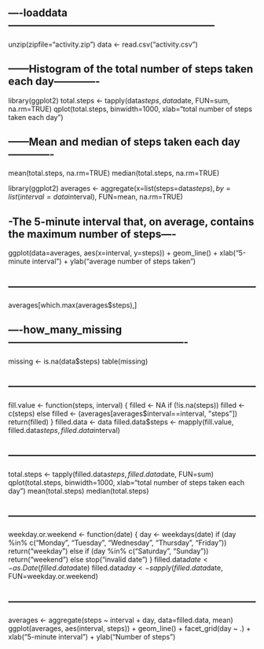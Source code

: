 ## ----loaddata------------------------------------------------------------
unzip(zipfile="activity.zip")
data <- read.csv("activity.csv")


## ------Histogram of the total number of steps taken each day-------------
library(ggplot2)
total.steps <- tapply(data$steps, data$date, FUN=sum, na.rm=TRUE)
qplot(total.steps, binwidth=1000, xlab="total number of steps taken each day")

## ------Mean and median of steps taken each day-------------
mean(total.steps, na.rm=TRUE)
median(total.steps, na.rm=TRUE)



library(ggplot2)
averages <- aggregate(x=list(steps=data$steps), by=list(interval=data$interval),
                      FUN=mean, na.rm=TRUE)
                      
## -The 5-minute interval that, on average, contains the maximum number of steps----                      
                      
                      
ggplot(data=averages, aes(x=interval, y=steps)) +
    geom_line() +
    xlab("5-minute interval") +
    ylab("average number of steps taken")


## ------------------------------------------------------------------------
averages[which.max(averages$steps),]


## ----how_many_missing----------------------------------------------------
missing <- is.na(data$steps)
table(missing)


## ------------------------------------------------------------------------

fill.value <- function(steps, interval) {
    filled <- NA
    if (!is.na(steps))
        filled <- c(steps)
    else
        filled <- (averages[averages$interval==interval, "steps"])
    return(filled)
}
filled.data <- data
filled.data$steps <- mapply(fill.value, filled.data$steps, filled.data$interval)


## ------------------------------------------------------------------------
total.steps <- tapply(filled.data$steps, filled.data$date, FUN=sum)
qplot(total.steps, binwidth=1000, xlab="total number of steps taken each day")
mean(total.steps)
median(total.steps)


## ------------------------------------------------------------------------
weekday.or.weekend <- function(date) {
    day <- weekdays(date)
    if (day %in% c("Monday", "Tuesday", "Wednesday", "Thursday", "Friday"))
        return("weekday")
    else if (day %in% c("Saturday", "Sunday"))
        return("weekend")
    else
        stop("invalid date")
}
filled.data$date <- as.Date(filled.data$date)
filled.data$day <- sapply(filled.data$date, FUN=weekday.or.weekend)


## ------------------------------------------------------------------------
averages <- aggregate(steps ~ interval + day, data=filled.data, mean)
ggplot(averages, aes(interval, steps)) + geom_line() + facet_grid(day ~ .) +
    xlab("5-minute interval") + ylab("Number of steps")